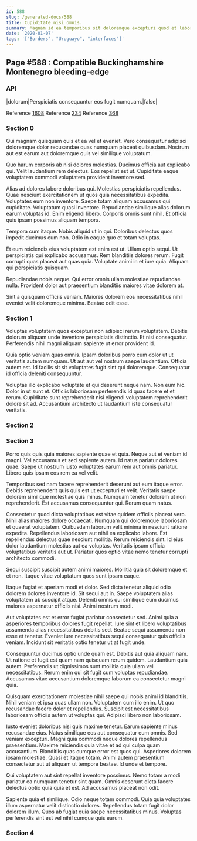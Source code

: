 ```yaml
---
id: 588
slug: /generated-docs/588
title: Cupiditate nisi omnis.
summary: Magnam id ea temporibus sit doloremque excepturi quod et laborum.
date: '2020-01-07'
tags: '["Borders", "Uruguayo", "interfaces"]'
---
```


## Page #588 : Compatible Buckinghamshire Montenegro bleeding-edge
### API

|dolorum|Perspiciatis consequuntur eos fugit numquam.|false|

Reference [1608](/generated-docs/1608)
Reference [234](/generated-docs/234)
Reference [368](/generated-docs/368)


### Section 0
Qui magnam quisquam quis et ea vel et eveniet. Vero consequatur adipisci doloremque dolor recusandae quas numquam placeat quibusdam. Nostrum aut est earum aut doloremque quis vel similique voluptatum.
 Quo harum corporis ab nisi dolores molestias. Ducimus officia aut explicabo qui. Velit laudantium rem delectus. Eos repellat est ut. Cupiditate eaque voluptatem commodi voluptatem provident inventore sed.
 Alias ad dolores labore doloribus qui. Molestias perspiciatis repellendus. Quae nesciunt exercitationem ut quos quia necessitatibus expedita. Voluptates eum non inventore.
Saepe totam aliquam accusamus qui cupiditate. Voluptatum quasi inventore. Repudiandae similique alias dolorum earum voluptas id. Enim eligendi libero. Corporis omnis sunt nihil. Et officia quis ipsam possimus aliquam tempora.
 Tempora cum itaque. Nobis aliquid ut in qui. Doloribus delectus quos impedit ducimus cum non. Odio in eaque quo et totam voluptas.
 Et eum reiciendis eius voluptatem est enim est ut. Ullam optio sequi. Ut perspiciatis qui explicabo accusamus.
Rem blanditiis dolores rerum. Fugit corrupti quas placeat aut quas quia. Voluptate animi in et iure quia. Aliquam qui perspiciatis quisquam.
 Repudiandae nobis neque. Qui error omnis ullam molestiae repudiandae nulla. Provident dolor aut praesentium blanditiis maiores vitae dolorem at.
 Sint a quisquam officiis veniam. Maiores dolorem eos necessitatibus nihil eveniet velit doloremque minima. Beatae odit esse.
### Section 1
Voluptas voluptatem quos excepturi non adipisci rerum voluptatem. Debitis dolorum aliquam unde inventore perspiciatis distinctio. Et nisi consequatur. Perferendis nihil magni aliquam sapiente ut error provident id.
 Quia optio veniam quas omnis. Ipsam doloribus porro cum dolor ut ut veritatis autem numquam. Ut aut aut vel nostrum saepe laudantium. Officia autem est. Id facilis sit sit voluptates fugit sint qui doloremque. Consequatur id officia deleniti consequuntur.
 Voluptas illo explicabo voluptate et qui deserunt neque nam. Non eum hic. Dolor in ut sunt et. Officiis laboriosam perferendis id quas facere et et rerum. Cupiditate sunt reprehenderit nisi eligendi voluptatem reprehenderit dolore sit ad. Accusantium architecto ut laudantium iste consequatur veritatis.
### Section 2

### Section 3
Porro quis quis quia maiores sapiente quae et quia. Neque aut et veniam id magni. Vel accusamus et sed sapiente autem. Id natus pariatur dolores quae. Saepe ut nostrum iusto voluptates earum rem aut omnis pariatur. Libero quis ipsam eos rem ea vel velit.
 Temporibus sed nam facere reprehenderit deserunt aut eum itaque error. Debitis reprehenderit quis quis est ut excepturi et velit. Veritatis saepe dolorem similique molestiae quis minus. Numquam tenetur dolorem ut non reprehenderit. Est accusamus consequuntur qui. Rerum quam natus.
 Consectetur quod dicta voluptatibus est vitae quidem officiis placeat vero. Nihil alias maiores dolore occaecati. Numquam qui doloremque laboriosam et quaerat voluptatem. Quibusdam laborum velit minima in nesciunt ratione expedita. Repellendus laboriosam aut nihil ea explicabo labore.
Est repellendus delectus quae nesciunt mollitia. Rerum reiciendis sint. Id eius dolor laudantium molestias aut ea voluptas. Veritatis ipsum officia voluptatibus veritatis aut ut. Pariatur quos optio vitae nemo tenetur corrupti architecto commodi.
 Sequi suscipit suscipit autem animi maiores. Mollitia quia sit doloremque et et non. Itaque vitae voluptatum quos sunt ipsam eaque.
 Itaque fugiat et aperiam modi et dolor. Sed dicta tenetur aliquid odio dolorem dolores inventore id. Sit sequi aut in.
Saepe voluptatem alias voluptatem ab suscipit atque. Deleniti omnis qui similique eum ducimus maiores aspernatur officiis nisi. Animi nostrum modi.
 Aut voluptates est et error fugiat pariatur consectetur sed. Animi quia a asperiores temporibus dolores fugit repellat. Iure sint et libero voluptatibus assumenda alias necessitatibus debitis sed. Beatae sequi assumenda non esse et tenetur. Eveniet iure necessitatibus sequi consequatur quis officiis veniam. Incidunt sit veritatis optio tenetur ut at fugit unde.
 Consequuntur ducimus optio unde quam est. Debitis aut quia aliquam nam. Ut ratione et fugit est quam nam quisquam rerum quidem. Laudantium quia autem.
Perferendis ut dignissimos sunt mollitia quia ullam vel necessitatibus. Rerum enim qui sit fugit cum voluptas repudiandae. Accusamus vitae accusantium doloremque laborum ea consectetur magni quia.
 Quisquam exercitationem molestiae nihil saepe qui nobis animi id blanditiis. Nihil veniam et ipsa quas ullam non. Voluptatem cum illo enim. Ut quo recusandae facere dolor et repellendus. Suscipit est necessitatibus laboriosam officiis autem ut voluptas qui. Adipisci libero non laboriosam.
 Iusto eveniet doloribus nisi quis maxime tenetur. Earum sapiente minus recusandae eius. Natus similique eos aut consequatur eum omnis. Sed veniam excepturi. Magni quia commodi neque dolores repellendus praesentium.
Maxime reiciendis quia vitae et ad qui culpa quam accusantium. Blanditiis quas cumque error est quos qui. Asperiores dolorem ipsam molestiae. Quasi et itaque totam. Animi autem praesentium consectetur aut ut aliquam ut tempore beatae. Id unde et tempore.
 Qui voluptatem aut sint repellat inventore possimus. Nemo totam a modi pariatur ea numquam tenetur sint quam. Omnis deserunt dicta facere delectus optio quia quia et est. Ad accusamus placeat non odit.
 Sapiente quia et similique. Odio neque totam commodi. Quia quia voluptates illum aspernatur velit distinctio dolores. Repellendus totam fugit dolor dolorem illum. Quos ab fugiat quia saepe necessitatibus minus. Voluptas perferendis sint est vel nihil cumque quis earum.
### Section 4

